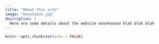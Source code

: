 ```yaml
---
title: "About this site"
image: "mountains.jpg"
description: |
  Here are some details about the website wooohooooo blah blah blah 
---
```


```r
knitr::opts_chunk$set(echo = FALSE)
```


